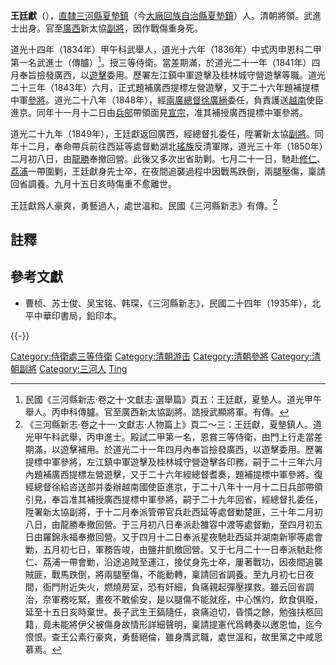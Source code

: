 {{about|清朝道光年间武进士|清朝康熙年间進士|王廷獻 (康熙進士)|清朝资政院议员|王廷献 (资政院)}}

'''王廷獻'''（{{bd|？||1850年||Wang王}}），[[直隸|直隸]][[三河縣|三河縣]][[夏墊鎮|夏墊鎮]]（今[[大廠回族自治縣|大廠回族自治縣]][[夏墊鎮|夏墊鎮]]）人。清朝將領。武進士出身。官至[[廣西|廣西]]新太協[[副將|副將]]，因作戰傷重身死。

道光十四年（1834年）甲午科武舉人，道光十六年（1836年）中式丙申恩科二甲第一名武進士（傳臚）<ref>民國《三河縣新志·卷之十·文獻志·選舉篇》頁五：王廷獻，夏墊人。道光甲午舉人。丙申科傳臚。官至廣西新太協副將。誥授武顯將軍。有傳。</ref>。授三等侍衛。當差期滿，於道光二十一年（1841年）四月奉旨撿發廣西，以[[遊擊|遊擊]]委用。歷署左江鎮中軍遊擊及桂林城守營遊擊等職。道光二十三年（1843年）六月，正式題補廣西提標左營遊擊，又于二十六年題補提標中軍[[參將|參將]]。道光二十八年（1848年），經[[兩廣總督|兩廣總督]][[徐廣縉|徐廣縉]]委任，負責護送[[越南|越南]]使臣進京。同年十一月十二日由[[兵部|兵部]]帶領面見[[道光帝|宣宗]]，准其補授廣西提標中軍參將。

道光二十九年（1849年），王廷獻返回廣西，經總督扎委任，陞署新太協[[副將|副將]]。同年十二月，奉命帶兵前往西延等處督勦湖北[[瑤族|瑤族]]反清軍隊，道光三十年（1850年）二月初八日，由[[龍勝|龍勝]]奉撤回營。此後又多次出省助剿。七月二十一日，馳赴[[修仁|修仁]]、[[荔浦|荔浦]]一帶圍剿，王廷獻身先士卒，在夜間追襲過程中因戰馬跌倒，兩腿壓傷，稟請回省調養。九月十五日亥時傷重不愈離世。

王廷獻爲人豪爽，勇藝過人，處世溫和。民國《三河縣新志》有傳。<ref>《三河縣新志·卷之十一·文獻志·人物篇上》頁二～三：王廷獻，夏墊鎮人。道光甲午科武舉，丙申進士。殿試二甲第一名，恩賞三等侍衛，由門上行走當差期滿，以遊擊補用。於道光二十一年四月內奉旨撿發廣西，以遊擊委用。歷署提標中軍參將，左江鎮中軍遊擊及桂林城守營遊擊各印務，嗣于二十三年六月內題補廣西提標左營遊擊，又于二十六年經總督耆奏，題補提標中軍參將。復經總督徐給咨送部并委辦越南國使臣進京，于二十八年十一月十二日兵部帶領引見，奉旨准其補授廣西提標中軍參將，嗣于二十九年回省，經總督扎委任，陞署新太協副將，于十二月奉派管帶官兵赴西延等處督勦楚匪，三十年二月初八日，由龍勝奉撤回營。于三月初八日奉派赴雒容中渡等處督勦，至四月初五日由羅錦永福奉撤回營。又于四月十二日奉派星夜馳赴西延并湖南新寧等處會勦，五月初七日，軍務告竣，由鹽井凱撤回營。又于七月二十一日奉派馳赴修仁、荔浦一帶會勦，沿途追賊至運江，接仗身先士卒，屢著戰功，因夜間追襲賊匪，戰馬跌倒，將兩腿壓傷，不能動轉，稟請回省調養。至九月初七日夜間，衙門附近失火，燃燒房室，恐有奸細，負痛親起彈壓撲救。雖云回省調治，奈軍務吃緊，晝夜不敢偷安，是以腿傷不能就痊，中心憔灼，飲食俱廢，延至十五日亥時棄世。長子武生王鎬隨任，哀痛迫切，昏憒之餘，勉強扶柩回籍，竟未能將伊父被傷身故情形詳細聲明，稟請提憲代爲轉奏以邀恩恤，迄今恨恨。查王公素行豪爽，勇藝絕倫，雖身膺武職，處世溫和，故里黨之中咸思慕焉。</ref>

==註釋==
{{reflist}}

==參考文獻==
*曹桢、苏士俊、吴宝铭、韩琛，《三河縣新志》，民國二十四年（1935年），北平中華印書局，鉛印本。

{{-}}
{{道光十六年丙申恩科武殿試金榜}}
{{DEFAULTSORT:Wang王}}
[[Category:侍衛處三等侍衛|Category:侍衛處三等侍衛]]
[[Category:清朝游击|Category:清朝游击]]
[[Category:清朝參將|Category:清朝參將]]
[[Category:清朝副將|Category:清朝副將]]
[[Category:三河人|Category:三河人]]
[[Category:王姓|Ting]]
